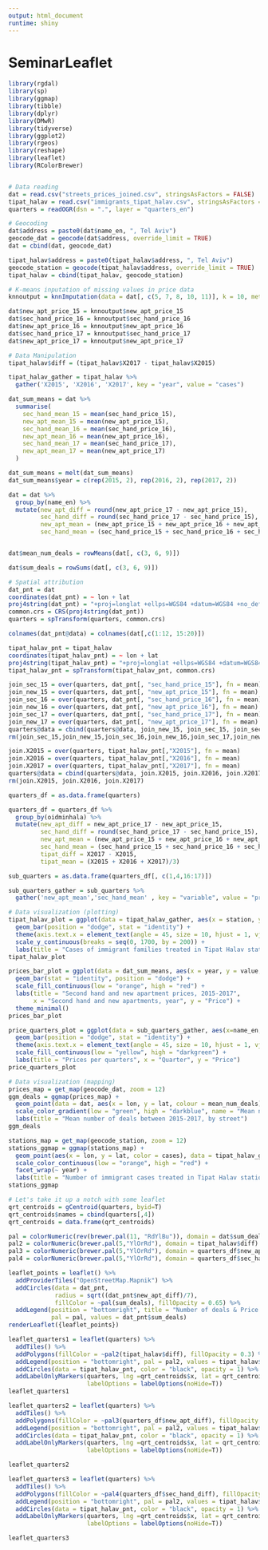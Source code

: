 ```yaml
---
output: html_document
runtime: shiny
---
```




# SeminarLeaflet


```r
library(rgdal)
library(sp)
library(ggmap)
library(tibble)
library(dplyr)
library(DMwR)
library(tidyverse)
library(ggplot2)
library(rgeos)
library(reshape)
library(leaflet)
library(RColorBrewer)


# Data reading
dat = read.csv("streets_prices_joined.csv", stringsAsFactors = FALSE)
tipat_halav = read.csv("immigrants_tipat_halav.csv", stringsAsFactors = FALSE)
quarters = readOGR(dsn = ".", layer = "quarters_en")

# Geocoding
dat$address = paste0(dat$name_en, ", Tel Aviv")
geocode_dat = geocode(dat$address, override_limit = TRUE)
dat = cbind(dat, geocode_dat)

tipat_halav$address = paste0(tipat_halav$address, ", Tel Aviv")
geocode_station = geocode(tipat_halav$address, override_limit = TRUE)
tipat_halav = cbind(tipat_halav, geocode_station)

# K-means inputation of missing values in price data
knnoutput = knnImputation(data = dat[, c(5, 7, 8, 10, 11)], k = 10, meth = "weighAvg")

dat$new_apt_price_15 = knnoutput$new_apt_price_15
dat$sec_hand_price_16 = knnoutput$sec_hand_price_16
dat$new_apt_price_16 = knnoutput$new_apt_price_16
dat$sec_hand_price_17 = knnoutput$sec_hand_price_17
dat$new_apt_price_17 = knnoutput$new_apt_price_17

# Data Manipulation
tipat_halav$diff = (tipat_halav$X2017 - tipat_halav$X2015)

tipat_halav_gather = tipat_halav %>% 
  gather('X2015', 'X2016', 'X2017', key = "year", value = "cases")

dat_sum_means = dat %>% 
  summarise(
    sec_hand_mean_15 = mean(sec_hand_price_15),
    new_apt_mean_15 = mean(new_apt_price_15),
    sec_hand_mean_16 = mean(sec_hand_price_16),
    new_apt_mean_16 = mean(new_apt_price_16),
    sec_hand_mean_17 = mean(sec_hand_price_17),
    new_apt_mean_17 = mean(new_apt_price_17)
  )

dat_sum_means = melt(dat_sum_means)
dat_sum_means$year = c(rep(2015, 2), rep(2016, 2), rep(2017, 2))

dat = dat %>% 
  group_by(name_en) %>% 
  mutate(new_apt_diff = round(new_apt_price_17 - new_apt_price_15),
         sec_hand_diff = round(sec_hand_price_17 - sec_hand_price_15),
         new_apt_mean = (new_apt_price_15 + new_apt_price_16 + new_apt_price_17)/3,
         sec_hand_mean = (sec_hand_price_15 + sec_hand_price_16 + sec_hand_price_17)/3)


dat$mean_num_deals = rowMeans(dat[, c(3, 6, 9)])

dat$sum_deals = rowSums(dat[, c(3, 6, 9)])

# Spatial attribution
dat_pnt = dat
coordinates(dat_pnt) = ~ lon + lat
proj4string(dat_pnt) = "+proj=longlat +ellps=WGS84 +datum=WGS84 +no_defs"
common.crs = CRS(proj4string(dat_pnt))
quarters = spTransform(quarters, common.crs)

colnames(dat_pnt@data) = colnames(dat[,c(1:12, 15:20)])

tipat_halav_pnt = tipat_halav
coordinates(tipat_halav_pnt) = ~ lon + lat
proj4string(tipat_halav_pnt) = "+proj=longlat +ellps=WGS84 +datum=WGS84 +no_defs"
tipat_halav_pnt = spTransform(tipat_halav_pnt, common.crs)

join_sec_15 = over(quarters, dat_pnt[, "sec_hand_price_15"], fn = mean)
join_new_15 = over(quarters, dat_pnt[, "new_apt_price_15"], fn = mean)
join_sec_16 = over(quarters, dat_pnt[, "sec_hand_price_16"], fn = mean)
join_new_16 = over(quarters, dat_pnt[, "new_apt_price_16"], fn = mean)
join_sec_17 = over(quarters, dat_pnt[, "sec_hand_price_17"], fn = mean)
join_new_17 = over(quarters, dat_pnt[, "new_apt_price_17"], fn = mean)
quarters@data = cbind(quarters@data, join_new_15, join_sec_15, join_sec_16, join_new_16, join_sec_17, join_new_17)
rm(join_sec_15,join_new_15,join_sec_16,join_new_16,join_sec_17,join_new_17)

join.X2015 = over(quarters, tipat_halav_pnt[,"X2015"], fn = mean)
join.X2016 = over(quarters, tipat_halav_pnt[,"X2016"], fn = mean)
join.X2017 = over(quarters, tipat_halav_pnt[,"X2017"], fn = mean)
quarters@data = cbind(quarters@data, join.X2015, join.X2016, join.X2017)
rm(join.X2015, join.X2016, join.X2017)

quarters_df = as.data.frame(quarters)

quarters_df = quarters_df %>% 
  group_by(oidminhala) %>% 
  mutate(new_apt_diff = new_apt_price_17 - new_apt_price_15,
         sec_hand_diff = round(sec_hand_price_17 - sec_hand_price_15),
         new_apt_mean = (new_apt_price_15 + new_apt_price_16 + new_apt_price_17)/3,
         sec_hand_mean = (sec_hand_price_15 + sec_hand_price_16 + sec_hand_price_17)/3,
         tipat_diff = X2017 - X2015,
         tipat_mean = (X2015 + X2016 + X2017)/3)

sub_quarters = as.data.frame(quarters_df[, c(1,4,16:17)])

sub_quarters_gather = sub_quarters %>% 
  gather('new_apt_mean','sec_hand_mean' , key = "variable", value = "prices")

# Data visualization (plotting)
tipat_halav_plot = ggplot(data = tipat_halav_gather, aes(x = station, y = cases, fill = year), na.rm = TRUE) +
  geom_bar(position = "dodge", stat = "identity") +
  theme(axis.text.x = element_text(angle = 45, size = 10, hjust = 1, vjust = 1)) +
  scale_y_continuous(breaks = seq(0, 1700, by = 200)) +
  labs(title = "Cases of immigrant families treated in Tipat Halav stations, 2015-2017")
tipat_halav_plot

prices_bar_plot = ggplot(data = dat_sum_means, aes(x = year, y = value, fill = value, group = variable)) +
  geom_bar(stat = "identity", position = "dodge") +
  scale_fill_continuous(low = "orange", high = "red") +
  labs(title = "Second hand and new apartment prices, 2015-2017",
       x = "Second hand and new apartments, year", y = "Price") +
  theme_minimal()
prices_bar_plot

price_quarters_plot = ggplot(data = sub_quarters_gather, aes(x=name_en, y = prices, fill = prices, group = variable)) +
  geom_bar(position = "dodge", stat = "identity") +
  theme(axis.text.x = element_text(angle = 45, size = 10, hjust = 1, vjust = 1)) +
  scale_fill_continuous(low = "yellow", high = "darkgreen") +
  labs(title = "Prices per quarters", x = "Quarter", y = "Price")
price_quarters_plot

# Data visualization (mapping)
prices_map = get_map(geocode_dat, zoom = 12)
ggm_deals = ggmap(prices_map) +
  geom_point(data = dat, aes(x = lon, y = lat, colour = mean_num_deals)) +
  scale_color_gradient(low = "green", high = "darkblue", name = "Mean number of deals") +
  labs(title = "Mean number of deals between 2015-2017, by street") 
ggm_deals

stations_map = get_map(geocode_station, zoom = 12)
stations_ggmap = ggmap(stations_map) +
  geom_point(aes(x = lon, y = lat, color = cases), data = tipat_halav_gather, size = 3) +
  scale_color_continuous(low = "orange", high = "red") +
  facet_wrap(~ year) +
  labs(title = "Number of immigrant cases treated in Tipat Halav stations, 2015-2017")
stations_ggmap

# Let's take it up a notch with some leaflet
qrt_centroids = gCentroid(quarters, byid=T)
qrt_centroids$names = cbind(quarters[,4])
qrt_centroids = data.frame(qrt_centroids)

pal = colorNumeric(rev(brewer.pal(11, "RdYlBu")), domain = dat$sum_deals)
pal2 = colorNumeric(brewer.pal(5,"YlOrRd"), domain = tipat_halav$diff)
pal3 = colorNumeric(brewer.pal(5,"YlOrRd"), domain = quarters_df$new_apt_diff)
pal4 = colorNumeric(brewer.pal(5,"YlOrRd"), domain = quarters_df$sec_hand_diff)

```



```r
leaflet_points = leaflet() %>% 
  addProviderTiles("OpenStreetMap.Mapnik") %>% 
  addCircles(data = dat_pnt,
             radius = sqrt((dat_pnt$new_apt_diff)/7),
             fillColor = ~pal(sum_deals), fillOpacity = 0.65) %>% 
  addLegend(position = "bottomright", title = "Number of deals & Price differences, 2015-2017",
            pal = pal, values = dat_pnt$sum_deals)
renderLeaflet({leaflet_points})


```

```r
leaflet_quarters1 = leaflet(quarters) %>% 
  addTiles() %>% 
  addPolygons(fillColor = ~pal2(tipat_halav$diff), fillOpacity = 0.3) %>%
  addLegend(position = "bottomright", pal = pal2, values = tipat_halav$diff) %>% 
  addCircles(data = tipat_halav_pnt, color = "black", opacity = 1) %>%
  addLabelOnlyMarkers(quarters, lng =qrt_centroids$x, lat = qrt_centroids$y, label = qrt_centroids$name_en,
                      labelOptions = labelOptions(noHide=T))
leaflet_quarters1

```


```r
leaflet_quarters2 = leaflet(quarters) %>% 
  addTiles() %>% 
  addPolygons(fillColor = ~pal3(quarters_df$new_apt_diff), fillOpacity = 0.3) %>%
  addLegend(position = "bottomright", pal = pal2, values = tipat_halav$diff) %>% 
  addCircles(data = tipat_halav_pnt, color = "black", opacity = 1) %>%
  addLabelOnlyMarkers(quarters, lng =qrt_centroids$x, lat = qrt_centroids$y, label = qrt_centroids$name_en,
                      labelOptions = labelOptions(noHide=T))

leaflet_quarters2

```

```r
leaflet_quarters3 = leaflet(quarters) %>% 
  addTiles() %>% 
  addPolygons(fillColor = ~pal4(quarters_df$sec_hand_diff), fillOpacity = 0.3) %>%
  addLegend(position = "bottomright", pal = pal2, values = tipat_halav$diff) %>% 
  addCircles(data = tipat_halav_pnt, color = "black", opacity = 1) %>%
  addLabelOnlyMarkers(quarters, lng =qrt_centroids$x, lat = qrt_centroids$y, label = qrt_centroids$name_en,
                      labelOptions = labelOptions(noHide=T))

leaflet_quarters3

```
